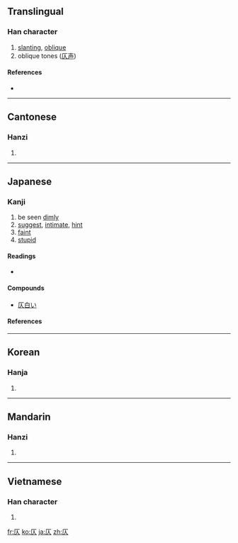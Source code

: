 ==Translingual==

===Han character===
{{Han char|rn=9|rad=人|as=02|sn=4|four=7128<sub>0</sub>|canj=一人 (MO)}}

# [[slanting]], [[oblique]]
# oblique tones ([[仄声]])

====References====
* {{Han ref|kx=0091.120|dkj=00352|dj=0193.040|hdz=10103.070|uh=4EC4|ud=20164|bh=A4B7|bd=42167}}

----

==Cantonese==

===Hanzi===
{{yue-hanzi|jyut=|y=jak1}}

# {{defn|Cantonese|sort=人02}}

----

==Japanese==
{{ja-forms|[[仄]]|[[仄]]|[[庂]]}}

===Kanji===
{{ja-kanji|grade=uc|rs=人02}}

# be seen [[dimly]]
# [[suggest]], [[intimate]], [[hint]]
# [[faint]]
# [[stupid]]

====Readings====
* {{ja-readings|on=[[そく]] (soku), [[しょく]] (shoku), [[しき]] (shiki)|kun=[[かたむく]] (katamuku), [[ほのか]] (honoka)}}

====Compounds====
* [[仄白い]]

====References====
{{ja-kref
|jis= 503C
|ku= 4828
|shift= 98BA
|euc= D0BC
|freq= ''not ranked''
|nelson= 815
|newnelson= 107
|halpern= 2946 
|kld= ''not listed''
|heisig= 2153 
|tuttle= 2p2.1 
}}

----

==Korean==

===Hanja===
{{ko-hanja|hangeul=측|rv=cheuk|mr=ch'ŭk}}

# {{defn|Korean|sort=人02}}

----

==Mandarin==

===Hanzi===
{{cmn-hanzi|pin=[[zè]] ([[ze4]])|wg=tse<sup>4</sup>}}

# {{defn|Mandarin|sort=人02}}

----

==Vietnamese==

===Han character===
{{vi-hantu|[[trắc]]|rs=人02}}

# {{defn|Vietnamese|sort=人02}}

[[fr:仄]]
[[ko:仄]]
[[ja:仄]]
[[zh:仄]]